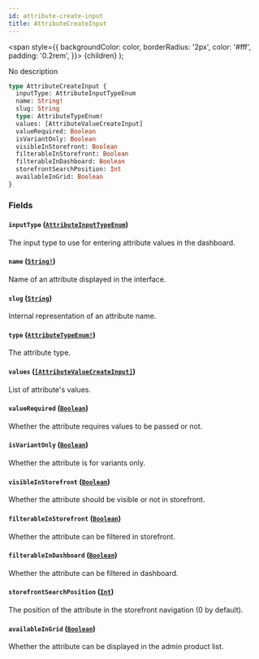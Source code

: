 ```yaml
---
id: attribute-create-input
title: AttributeCreateInput
---
```


<span
style={{
      backgroundColor: color,
      borderRadius: '2px',
      color: '#fff',
      padding: '0.2rem',
    }}>
{children}
</span>
);

No description

```graphql
type AttributeCreateInput {
  inputType: AttributeInputTypeEnum
  name: String!
  slug: String
  type: AttributeTypeEnum!
  values: [AttributeValueCreateInput]
  valueRequired: Boolean
  isVariantOnly: Boolean
  visibleInStorefront: Boolean
  filterableInStorefront: Boolean
  filterableInDashboard: Boolean
  storefrontSearchPosition: Int
  availableInGrid: Boolean
}
```

### Fields

#### `inputType` ([`AttributeInputTypeEnum`](/api-reference/enums/attribute-input-type-enum.mdx))

The input type to use for entering attribute values in the dashboard.

#### `name` ([`String!`](/api-reference/scalars/string.mdx))

Name of an attribute displayed in the interface.

#### `slug` ([`String`](/api-reference/scalars/string.mdx))

Internal representation of an attribute name.

#### `type` ([`AttributeTypeEnum!`](/api-reference/enums/attribute-type-enum.mdx))

The attribute type.

#### `values` ([`[AttributeValueCreateInput]`](/api-reference/inputs/attribute-value-create-input.mdx))

List of attribute's values.

#### `valueRequired` ([`Boolean`](/api-reference/scalars/boolean.mdx))

Whether the attribute requires values to be passed or not.

#### `isVariantOnly` ([`Boolean`](/api-reference/scalars/boolean.mdx))

Whether the attribute is for variants only.

#### `visibleInStorefront` ([`Boolean`](/api-reference/scalars/boolean.mdx))

Whether the attribute should be visible or not in storefront.

#### `filterableInStorefront` ([`Boolean`](/api-reference/scalars/boolean.mdx))

Whether the attribute can be filtered in storefront.

#### `filterableInDashboard` ([`Boolean`](/api-reference/scalars/boolean.mdx))

Whether the attribute can be filtered in dashboard.

#### `storefrontSearchPosition` ([`Int`](/api-reference/scalars/int.mdx))

The position of the attribute in the storefront navigation (0 by default).

#### `availableInGrid` ([`Boolean`](/api-reference/scalars/boolean.mdx))

Whether the attribute can be displayed in the admin product list.

